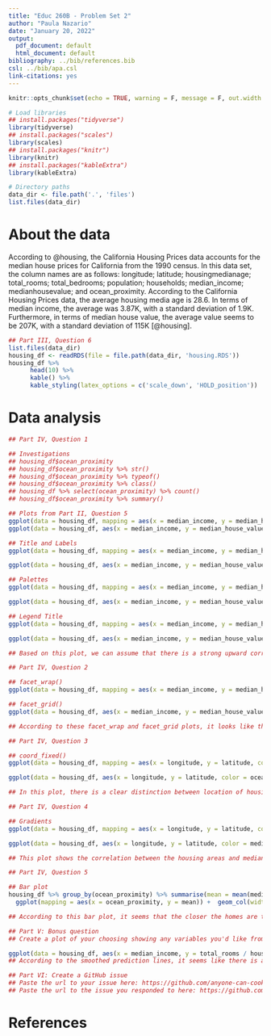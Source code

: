 ```yaml
---
title: "Educ 260B - Problem Set 2"
author: "Paula Nazario"
date: "January 20, 2022"
output:
  pdf_document: default
  html_document: default
bibliography: ../bib/references.bib
csl: ../bib/apa.csl
link-citations: yes
---
```


```r
knitr::opts_chunk$set(echo = TRUE, warning = F, message = F, out.width = '75%', fig.align = 'center')

# Load libraries
## install.packages("tidyverse")
library(tidyverse)
## install.packages("scales")
library(scales)
## install.packages("knitr")
library(knitr)
## install.packages("kableExtra")
library(kableExtra)

# Directory paths
data_dir <- file.path('.', 'files')
list.files(data_dir)

```

# About the data
According to @housing, the California Housing Prices data accounts for the median house prices for California from the 1990 census. In this data set, the column names are as follows: longitude; latitude; housingmedianage; total_rooms; total_bedrooms; population; households; median_income; medianhousevalue; and ocean_proximity. According to the California Housing Prices data, the average housing media age is 28.6. In terms of median income, the average was 3.87K, with a standard deviation of 1.9K. Furthermore, in terms of median house value, the average value seems to be 207K, with a standard deviation of 115K [@housing]. 

```r
## Part III, Question 6
list.files(data_dir)
housing_df <- readRDS(file = file.path(data_dir, 'housing.RDS'))
housing_df %>%
      head(10) %>% 
      kable() %>%
      kable_styling(latex_options = c('scale_down', 'HOLD_position'))

```


# Data analysis

```r
## Part IV, Question 1

## Investigations
## housing_df$ocean_proximity
## housing_df$ocean_proximity %>% str()
## housing_df$ocean_proximity %>% typeof()
## housing_df$ocean_proximity %>% class()
## housing_df %>% select(ocean_proximity) %>% count()
## housing_df$ocean_proximity %>% summary()

## Plots from Part II, Question 5
ggplot(data = housing_df, mapping = aes(x = median_income, y = median_house_value, color = ocean_proximity)) + geom_point()
ggplot(data = housing_df, aes(x = median_income, y = median_house_value, color = ocean_proximity)) + geom_point()

## Title and Labels 
ggplot(data = housing_df, mapping = aes(x = median_income, y = median_house_value, color = ocean_proximity)) + geom_point() + ggtitle('Correlation Between the Median Income and Median House Value') + xlab('Median Income') + ylab('Median House Value') 

ggplot(data = housing_df, aes(x = median_income, y = median_house_value, color = ocean_proximity)) + geom_point() + ggtitle('Correlation Between the Median Income and Median House Value') + xlab('Median Income') + ylab('Median House Value') 

## Palettes 
ggplot(data = housing_df, mapping = aes(x = median_income, y = median_house_value, color = ocean_proximity)) + geom_point() + ggtitle('Correlation Between the Median Income and Median House Value') + xlab('Median Income') + ylab('Median House Value') + scale_color_brewer(palette = 'Spectral')

ggplot(data = housing_df, aes(x = median_income, y = median_house_value, color = ocean_proximity)) + geom_point() + ggtitle('Correlation Between the Median Income and Median House Value') + xlab('Median Income') + ylab('Median House Value') + scale_color_brewer(palette = 'Spectral')

## Legend Title
ggplot(data = housing_df, mapping = aes(x = median_income, y = median_house_value, color = ocean_proximity)) + geom_point() + ggtitle('Correlation Between the Median Income and Median House Value') + xlab('Median Income') + ylab('Median House Value') + scale_color_brewer(palette = 'Spectral', name = 'Proximity to the Ocean') + scale_x_continuous(labels = label_number(prefix = '$', suffix = 'K', scale = 15, accuracy = 1)) + scale_y_continuous(labels = label_number(prefix = '$', suffix = 'K', scale = 1e-3, accuracy = 1)) + theme_minimal()

ggplot(data = housing_df, aes(x = median_income, y = median_house_value, color = ocean_proximity)) + geom_point() + ggtitle('Correlation Between the Median Income and Median House Value') + xlab('Median Income') + ylab('Median House Value') + scale_color_brewer(palette = 'Spectral', name = 'Proximity to the Ocean') + scale_x_continuous(labels = label_number(prefix = '$', suffix = 'K', scale = 15, accuracy = 1)) + scale_y_continuous(labels = label_number(prefix = '$', suffix = 'K', scale = 1e-3, accuracy = 1))  + theme_minimal()

## Based on this plot, we can assume that there is a strong upward correlation between the median income and median house value. It also looks like people whose median income ranges between $0k to $75K live near the inland area, which is further away from the ocean and those homes have a lower median house value.
```


```r
## Part IV, Question 2

## facet_wrap()
ggplot(data = housing_df, mapping = aes(x = median_income, y = median_house_value)) + geom_point() + facet_wrap(~ ocean_proximity, nrow = 2) + ggtitle('Correlation Between the Median Income and Median House Value') + xlab('Median Income') + ylab('Median House Value') + scale_color_brewer(palette = 'Spectral', name = 'Proximity to the Ocean') + scale_x_continuous(labels = label_number(prefix = '$', suffix = 'K', scale = 15, accuracy = 1)) + scale_y_continuous(labels = label_number(prefix = '$', suffix = 'K', scale = 1e-3, accuracy = 1)) + theme_minimal()

## facet_grid()
ggplot(data = housing_df, aes(x = median_income, y = median_house_value)) + geom_point() + facet_grid(~ocean_proximity) + ggtitle('Correlation Between the Median Income and Median House Value') + xlab('Median Income') + ylab('Median House Value') + scale_color_brewer(palette = 'Spectral', name = 'Proximity to the Ocean') + scale_x_continuous(labels = label_number(prefix = '$', suffix = 'K', scale = 15, accuracy = 1)) + scale_y_continuous(labels = label_number(prefix = '$', suffix = 'K', scale = 1e-3, accuracy = 1))  + theme_minimal()

## According to these facet_wrap and facet_grid plots, it looks like there are strong correlations between the median income and median house value of residents who live near the bay, ocean, <1H ocean, and in the inland area. There doesn't seem to be a strong correlation among those residents who live in the island. 

```

```r
## Part IV, Question 3

## coord_fixed()
ggplot(data = housing_df, mapping = aes(x = longitude, y = latitude, color = ocean_proximity)) + geom_point() + ggtitle('Correlation Between Longitude and Latitude of Housing') + xlab('Longitude') + ylab('Latitude') + scale_color_brewer(palette = 'Accent', name = 'Proximity to the Ocean') + theme_minimal() + coord_fixed()

ggplot(data = housing_df, aes(x = longitude, y = latitude, color = ocean_proximity)) + geom_point() + ggtitle('Correlation Between Longitude and Latitude of Housing') + xlab('Longitude') + ylab('Latitude') + scale_color_brewer(palette = 'Set2', name = 'Proximity to the Ocean') + theme_minimal() + coord_fixed()

## In this plot, there is a clear distinction between location of housing units in the state of California and the number of people who live close to the islands, near the bay, near the ocean, <1H ocean, and in the inland areas. I think that this plot does a great job at painting a picture of the number of people who live closer to the oceans vs those who don't.
```

```r
## Part IV, Question 4

## Gradients
ggplot(data = housing_df, mapping = aes(x = longitude, y = latitude, color = median_house_value)) + geom_point() + ggtitle('Correlation Between Housing Area and Median Housing Value') + xlab('Longitude') + ylab('Latitude') + scale_color_gradient(low = 'green', high = 'black', name = 'Median House Value Percentage', labels = label_number(suffix = '%')) + theme_bw() + coord_fixed()

ggplot(data = housing_df, aes(x = longitude, y = latitude, color = median_house_value)) + geom_point() + ggtitle('Correlation Between Housing Area and Median Housing Value') + xlab('Longitude') + ylab('Latitude') + scale_color_gradient(low = 'green', high = 'black', name = 'Median House Value Percentage', labels = label_number(suffix = '%')) + theme_bw() + coord_fixed()

## This plot shows the correlation between the housing areas and median housing values in the state of California and I think that this graph also does a great job at depicting the levels of median household values in the state. From this plot, it seems that the value of homes near the coast are more expensive relative to the homes near the inland areas. 
```

```r
## Part IV, Question 5

## Bar plot
housing_df %>% group_by(ocean_proximity) %>% summarise(mean = mean(median_house_value)) %>%
  ggplot(mapping = aes(x = ocean_proximity, y = mean)) +  geom_col(width = .95) + ggtitle('Average Median Housing Value by Ocean Proximity') + xlab('Proximity to the Ocean') + ylab('Average Median Housing Value') + scale_y_continuous(labels = label_number(prefix = '$', suffix = 'K', scale = 1e-3, accuracy = 1)) + theme_grey()

## According to this bar plot, it seems that the closer the homes are to the inland area, the more affordable they are in average median housing value. 

```

```r
## Part V: Bonus question
## Create a plot of your choosing showing any variables you'd like from the housing dataset. However, this cannot be a scatterplot or barplot, as you've done in the previous questions. Make sure to title and label the plot appropriately and customize it how you'd like. Then, write some text describing your findings or observations.

ggplot(data = housing_df, aes(x = median_income, y = total_rooms / households )) + geom_smooth() + ggtitle('Correlation Between Median Housing Income and Total Rooms') + xlab('Median Income') + ylab('Total Room') +  theme_classic()
## According to the smoothed prediction lines, it seems like there is a strong correlation between a high median housing income and total rooms.

```

```r
## Part VI: Create a GitHub issue   
## Paste the url to your issue here: https://github.com/anyone-can-cook/rclass2_w22_student_issues/issues/53
## Paste the url to the issue you responded to here: https://github.com/anyone-can-cook/rclass2_w22_student_issues/issues/52
```


# References

